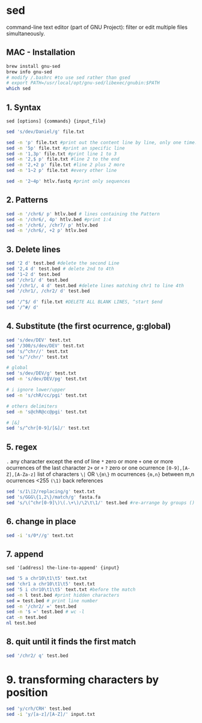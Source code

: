 # sed 
command-line text editor (part of GNU Project): filter or edit multiple files simultaneously.

## MAC - Installation 
```.bash
brew install gnu-sed
brew info gnu-sed
# modify /.bashrc #to use sed rather than gsed
# export PATH=/usr/local/opt/gnu-sed/libexec/gnubin:$PATH
which sed
```
## 1. Syntax

`sed [options] {commands} {input_file}`
```.bash
sed 's/dev/Daniel/g' file.txt

sed -n 'p' file.txt #print out the content line by line, only one time. ',' limits, + and ~ (series)
sed -n '5p' file.txt #print an specific line
sed -n '1,3p' file.txt #print line 1 to 3
sed -n '2,$ p' file.txt #line 2 to the end
sed -n '2,+2 p' file.txt #line 2 plus 2 more
sed -n '1~2 p' file.txt #every other line

sed -n '2~4p' htlv.fastq #print only sequences
```

## 2. Patterns

```.bash
sed -n '/chr6/ p' htlv.bed # lines containing the Pattern
sed -n '/chr6/, 4p' htlv.bed #print 1:4
sed -n '/chr6/, /chr7/ p' htlv.bed
sed -n '/chr6/, +2 p' htlv.bed
```

## 3. Delete lines

```.bash
sed '2 d' test.bed #delete the second Line
sed '2,4 d' test.bed # delete 2nd to 4th
sed '1~2 d' test.bed
sed '/chr1/ d' test.bed
sed '/chr1/, 4 d' test.bed #delete lines matching chr1 to line 4th
sed '/chr1/, /chr2/ d' test.bed

sed '/^$/ d' file.txt #DELETE ALL BLANK LINES, ^start $end
sed '/^#/ d'
```

## 4. Substitute (the first ocurrence, g:global)

```.bash
sed 's/dev/DEV' test.txt
sed '/300/s/dev/DEV' test.txt
sed 's/^chr//' test.txt
sed 's/^/chr/' test.txt

# global
sed 's/dev/DEV/g' test.txt
sed -n 's/dev/DEV/pg' test.txt

# i ignore lower/upper
sed -n 's/chR/cc/pgi' test.txt

# others delimiters
sed -n 's@chR@cc@pgi' test.txt

# [&]
sed 's/^chr[0-9]/[&]/' test.txt

```

## 5. regex

`.` any character except the end of line
`*` zero or more
`+` one or more ocurrences of the last character `2+` or ` +`
`?` zero or one ocurrence
`[0-9],[A-Z],[A-Za-z]` list of characters
`\|` OR 
`\{m\}` m ocurrences
`{m,n}` between m,n ocurrences <255
`(\1)` back references

```.bash
sed 's/1\|2/replacing/g' text.txt
sed 's/GGG\{1,2\}/match/g' fasta.fa
sed 's/\(^chr[0-9]\)\(.\+\)/\2\t\1/' test.bed #re-arrange by groups ()
```

## 6. change in place

```.bash
sed -i 's/0*//g' text.txt
```
## 7. append
`sed '[address] the-line-to-append' {input}`

```.bash
sed '5 a chr10\t1\t5' text.txt
sed 'chr1 a chr10\t1\t5' text.txt
sed '5 i chr10\t1\t5' text.txt #before the match
sed -n l test.bed #print hidden characters
sed = test.bed # print line number
sed -n '/chr2/ =' test.bed
sed -n '$ =' test.bed # wc -l
cat -n test.bed
nl test.bed
```

## 8. quit until it finds the first match

```.bash
sed '/chr2/ q' test.bed
```

# 9. transforming characters by position 

```.bash
sed 'y/crh/CRH' test.bed
sed -i 'y/[a-z]/[A-Z]/' input.txt
```